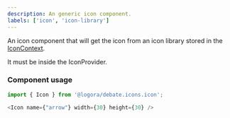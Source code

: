 ```yaml
---
description: An generic icon component.
labels: ['icon', 'icon-library']
---
```


An icon component that will get the icon from an icon library stored in the [IconContext](https://bit.cloud/logora/debate/icons/icon_provider).

It must be inside the IconProvider.

### Component usage

```js
import { Icon } from '@logora/debate.icons.icon';
```

```js
<Icon name={"arrow"} width={30} height={30} />
```
